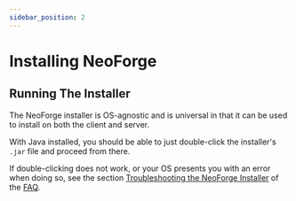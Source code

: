 ```yaml
---
sidebar_position: 2
---
```


# Installing NeoForge

## Running The Installer

The NeoForge installer is OS-agnostic and is universal in that it can be used to install on both the client and server.

With Java installed, you should be able to just double-click the installer's `.jar` file and proceed from there.

If double-clicking does not work, or your OS presents you with an error when doing so, see the section [Troubleshooting the NeoForge Installer] of the [FAQ].

[Troubleshooting the NeoForge Installer]: ./faq.mdx#troubleshooting-the-installer
[FAQ]: ./faq.mdx